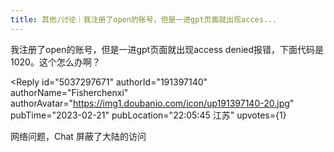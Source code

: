 ```yaml
---
title: 其他/讨论｜我注册了open的账号，但是一进gpt页面就出现acces...
---
```



<Forum groupName="今天和AI互动了吗" groupUrl="https://www.douban.com/group/735729/" archivedAt="2025-05-16T14:45:48.682Z">
  <Post
    id="283743398"
    title="其他/讨论｜我注册了open的账号，但是一进gpt页面就出现acces..."
    url="https://www.douban.com/group/topic/283743398/?_spm_id=MTU0ODUyNDA2"
    pubTime="2023-05-06"
    highlightUserId="191397140"
  >
我注册了open的账号，但是一进gpt页面就出现access
denied报错，下面代码是1020。这个怎么办啊？

<Reply
  id="5037297671"
  authorId="191397140"
  authorName="Fisherchenxi"
  authorAvatar="https://img1.doubanio.com/icon/up191397140-20.jpg"
  pubTime="2023-02-21"
  pubLocation="22:05:45 江苏"
  upvotes={1}
>
网络问题，Chat 屏蔽了大陆的访问
</Reply>
  </Post>
</Forum>
